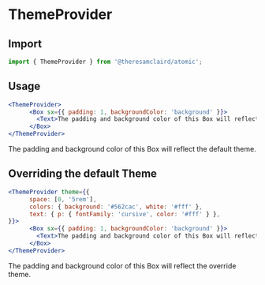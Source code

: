 
<Meta title="Components/ThemeProvider" component={ThemeProvider} />

# ThemeProvider

## Import

```jsx
import { ThemeProvider } from '@theresamclaird/atomic';
```

## Usage

```jsx
<ThemeProvider>
      <Box sx={{ padding: 1, backgroundColor: 'background' }}>
        <Text>The padding and background color of this Box will reflect the default theme.</Text>
      </Box>
</ThemeProvider>
```

<Canvas>
  <Story name="Usage">
    <ThemeProvider>
      <Box sx={{ padding: 1, backgroundColor: 'background' }}>
        <Text>The padding and background color of this Box will reflect the default theme.</Text>
      </Box>
    </ThemeProvider>
  </Story>
</Canvas>

## Overriding the default Theme

```jsx
<ThemeProvider theme={{
      space: [0, '5rem'],
      colors: { background: '#562cac', white: '#fff' },
      text: { p: { fontFamily: 'cursive', color: '#fff' } },
}}>
      <Box sx={{ padding: 1, backgroundColor: 'background' }}>
        <Text>The padding and background color of this Box will reflect the override theme.</Text>
      </Box>
</ThemeProvider>
```

<Canvas>
  <Story name="Override">
    <ThemeProvider theme={{
      space: [0, '5rem'],
      colors: { background: '#562cac' },
      text: { p: { fontFamily: 'cursive', color: '#fff' } },
    }}>
      <Box sx={{ padding: 1, backgroundColor: 'background' }}>
        <Text>The padding and background color of this Box will reflect the override theme.</Text>
      </Box>
    </ThemeProvider>
  </Story>
</Canvas>

